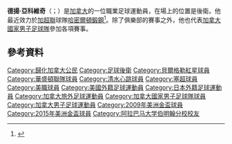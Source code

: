 {{noteTA
|1=zh-cn:德扬·亚科维奇;zh-tw:德揚·亞科維奇;zh-hk:德仁·雅高域治;
}}
{{Infobox football biography
|name           = Dejan Jaković
|image          = Dejan Jakovich.jpeg
|image_size     = 200
|caption        = 亞科維奇參加的國家足球隊的比賽，2010年
|birth_name     =
|birth_date     = {{birth date and age|1985|7|16|df=y}}
|birth_place    = {{flagicon|南斯拉夫}} [[南斯拉夫社會主義聯邦共和國|南斯拉夫]][[卡爾洛瓦茨|卡爾洛瓦茨]]
|height         = {{height|m=1.87}}<ref>{{cite web|title=Dejan Jaković|url=http://canadasoccer.com/?t=roster&pid=1594|work=canadasoccer.com|publisher=[[加拿大足球協會|加拿大足球協會]]|accessdate=17 January 2014|archive-date=2014-11-29|archive-url=https://web.archive.org/web/20141129035021/http://canadasoccer.com/?t=roster&pid=1594|dead-url=no}}</ref>
|position       = 後衛
|currentclub    = 
|clubnumber     = 
|youthyears1    = 2000–2004
|youthclubs1    = {{flagicon|加拿大}} {{link-en|斯卡雷特高地創業學院|Scarlett Heights Entrepreneurial Academy|斯卡雷特高地高中}}
|youthyears2    = 2004–2007
|youthclubs2    = {{flagicon|美國}} [[阿拉巴馬大學伯明翰分校|阿拉巴馬大學伯明翰分校]]
|years1         = 2007 
|clubs1         = {{flagicon|加拿大}} 加拿大獅隊<!-- 屬於已經不獲承認的「加拿大足球聯賽」，因此在可預見的未來都不會符合准入規則。 -->
|caps1          = 
|goals1         = 
|years2         = 2008–2009
|clubs2         = {{flagicon|塞爾維亞}} [[贝尔格莱德红星足球俱乐部|贝尔格莱德红星]]
|caps2          = 3
|goals2         = 0
|years3         = 2009–2013
|clubs3         = {{flagicon|美國}} [[華盛頓特區聯|華盛頓特區聯]]
|caps3          = 98
|goals3         = 1
|years4         = 2014–2016
|clubs4         = {{flagicon|日本}} [[清水心跳|清水心跳]]
|caps4          = 42
|goals4         = 0
|years5         = 2017
|clubs5         = {{flagicon|美國}} [[紐約宇宙|紐約宇宙]]
|caps5          = 22
|goals5         = 1   
|years6         = 2018–2021
|clubs6         = {{flagicon|美國}} [[洛杉磯FC|洛杉磯FC]]
|caps6          = 2
|goals6         = 0  
|years7         = 2021
|clubs7         = {{flagicon|加拿大}} [[哈密爾頓鍛鋼|哈密爾頓鍛鋼]]
|caps7          = 5
|goals7         = 0  
|nationalyears1 = 2008
|nationalteam1  = {{flagicon|加拿大}} 加拿大U-23
|nationalcaps1  = 5
|nationalgoals1 = 0
|nationalyears2 = 2008–
|nationalteam2  = {{flagicon|加拿大}} [[加拿大國家男子足球隊|加拿大]]
|nationalcaps2  = 41
|nationalgoals2 = 1
|club-update    = 2022-04-30
|ntupdate       = 2022-04-30
}}
'''德揚·亞科維奇'''（{{lang-sr|Dejan Jaković}}；{{bd|1985年|7月16日}}）是[[加拿大|加拿大]]的一位職業足球運動員，在場上的位置是後衛。他最近效力於[[加超聯|加超聯]]球隊[[哈密爾頓鍛鋼|哈密爾頓鍛鋼]]<ref>{{cite web |url=http://nationalpost.com/pmn/sports-pmn/canadian-international-defender-dejan-jakovic-joins-los-angeles-fc |title=Canadian international defender Dejan Jakovic joins Los Angeles FC |date=2018-01-30 |website= NationalPost.com|publisher=《[[國家郵報_(加拿大)|國家郵報]]》 |access-date=2018-03-12 |quote=}}</ref>。除了俱樂部的賽事之外，他也代表[[加拿大國家男子足球隊|加拿大國家男子足球隊]]參加各項賽事。

==參考資料==
{{reflist}}
{{2017年中北美金盃加拿大參賽名單}}

{{DEFAULTSORT:Jakovic, Dejan}}
[[Category:歸化加拿大公民|Category:歸化加拿大公民]]

[[Category:足球後衛|Category:足球後衛]]
[[Category:貝爾格勒紅星球員|Category:貝爾格勒紅星球員]]
[[Category:華盛頓聯隊球員|Category:華盛頓聯隊球員]]
[[Category:清水心跳球員|Category:清水心跳球員]]
[[Category:塞超球員|Category:塞超球員]]
[[Category:美職球員|Category:美職球員]]
[[Category:美國外籍足球運動員|Category:美國外籍足球運動員]]
[[Category:日本外籍足球運動員|Category:日本外籍足球運動員]]
[[Category:加拿大旅外足球運動員|Category:加拿大旅外足球運動員]]
[[Category:加拿大國家男子足球隊球員|Category:加拿大國家男子足球隊球員]]
[[Category:加拿大男子足球運動員|Category:加拿大男子足球運動員]]
[[Category:2009年美洲金盃球員|Category:2009年美洲金盃球員]]
[[Category:2015年美洲金盃球員|Category:2015年美洲金盃球員]]
[[Category:阿拉巴马大学伯明翰分校校友|Category:阿拉巴马大学伯明翰分校校友]]